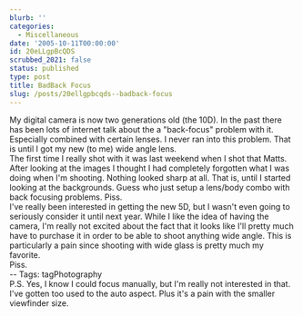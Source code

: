 ```yaml
---
blurb: ''
categories:
  - Miscellaneous
date: '2005-10-11T00:00:00'
id: 20eLLgpBcQDS
scrubbed_2021: false
status: published
type: post
title: BadBack Focus
slug: /posts/20ellgpbcqds--badback-focus
---
```


My digital camera is now two generations old (the 10D). In the past
there has been lots of internet talk about the a "back-focus"
problem with it. Especially combined with certain lenses. I never
ran into this problem. That is until I got my new (to me) wide
angle lens.  
The first time I really shot with it was last weekend when I shot
that Matts. After looking at the images I thought I had completely
forgotten what I was doing when I'm shooting. Nothing looked sharp
at all. That is, until I started looking at the backgrounds. Guess
who just setup a lens/body combo with back focusing problems.
Piss.  
I've really been interested in getting the new 5D, but I wasn't
even going to seriously consider it until next year. While I like
the idea of having the camera, I'm really not excited about the
fact that it looks like I'll pretty much have to purchase it in
order to be able to shoot anything wide angle. This is particularly
a pain since shooting with wide glass is pretty much my favorite.  
Piss.  
-- Tags: tagPhotography  
P.S. Yes, I know I could focus manually, but I'm really not
interested in that. I've gotten too used to the auto aspect. Plus
it's a pain with the smaller viewfinder size.
